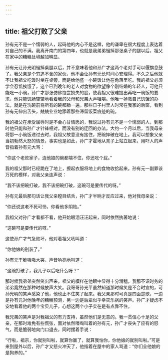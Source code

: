 ```yaml
---
---
---
```

title: 祖父打败了父亲
---




孙有元不是一个懦弱的人，起码他的内心不是这样，他的谦卑在很大程度上表达着对自己的不满。我离开南门的第四年，也就是我弟弟锯掉那张桌子的腿以后，祖父在家中的糟糕处境越加明显。

孙有元让孙光明锯掉桌腿以后，并不意味着他和孙广才这两个老对手可以偃旗息鼓了。我父亲是个穷追不舍的家伙，他不会让孙有元长时间心安理得。不久之后他就不让我祖父吃饭时坐在桌旁，而是给他盛一小碗饭让他在角落里吃。我的祖父必须学会忍饥挨饿了，这个已到晚年的老人对食物的欲望像个刚结婚的年轻人，可他只能吃一小碗，孙广才那张仿佛饱尝损失的脸，使我祖父很难提出再吃一碗饭的要求，他只能饥肠辘辘地看着我的父母和兄弟大声咀嚼。他唯一拯救自己饥饿的办法，就是在洗碗前将所有的碗都舔一遍。那些日子村里人时常在我家的后窗，看到孙有元伸出舌头，兢兢业业地舔着那些滞留饭菜痕迹的碗。

我的祖父在承受屈辱时是不会心甘情愿的，我说过孙有元不是一个懦弱的人，到那时他只能和孙广才针锋相对，而没有别的迂回的办法。大约一个月以后，当我母亲将那一小碗饭递过去时，我祖父故意没有接住，把碗摔破在地上。我可以想象父亲当初勃然大怒的情景，事实也是如此，孙广才霍地从凳子上站立起来，用吓人的声音指着孙有元大骂：

“你这个老败家子，连他娘的碗都端不住，你还吃个屁。”

我的祖父那时已经跪在了地上，撩起衣服将地上的食物收拾起来。孙有元一副罪该万死的模样，对我父亲连声说：

“我不该把碗打破，我不该把碗打破，这碗可是要传代的呀。”

孙有元最后那句话让我父亲瞠目结舌，孙广才半晌才反应过来，他对我母亲说：

“你还说这老不死可怜，你看他多阴险。”

我祖父对孙广才看都不看，他开始眼泪汪汪起来，同时依然执著地说：

“这碗可是要传代的呀。”

这使孙广才气急败坏，他对着祖父吼叫道：

“你他娘的别装了。”

孙有元干脆嗷嗷大哭，声音响亮地叫道：

“这碗打破了，我儿子以后吃什么呀？”

那时候我弟弟突然笑出声来，祖父的模样在他眼中显得十分滑稽，我那不识时务的弟弟竟然在那种时候放声大笑。我哥哥孙光平虽然知道那时候笑是不合时宜的，可孙光明的笑声感染了他，他也止不住笑了起来。我父亲那时可真是四面楚歌，一边是孙有元对他晚年的糟糕预测，另一边是后辈似乎幸灾乐祸的笑声。孙广才疑虑不安地看着他的两个宝贝儿子，心想这两个小子实在是有点靠不住。

我兄弟的笑声是对我祖父的有力支持，虽然他们是无意的。我一贯信心十足的父亲，在那时难免有些慌张，面对依然嚎啕叫着的孙有元，孙广才丧失了应有的怒气，而是脆弱地向门口退去，同时摆着手说：

“行啦，祖宗，你就别叫啦，就算你赢了，就算我怕你，你他娘的就别叫啦。”可是来到屋外以后，孙广才又怒火冲天了，他指着在屋中的家人骂道：“你们全他娘的是狗养的。”